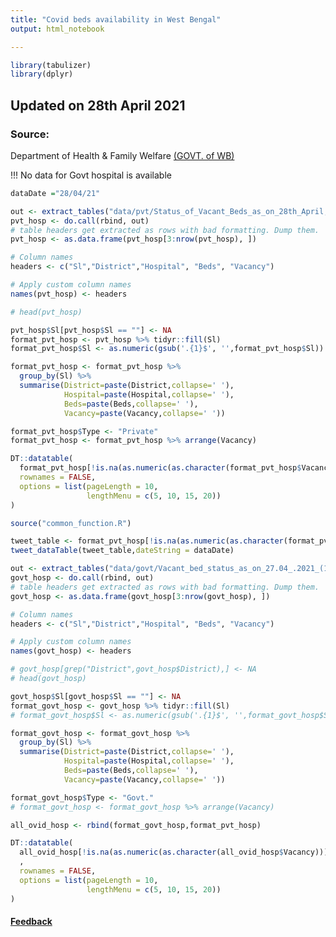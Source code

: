 ```yaml
---
title: "Covid beds availability in West Bengal"
output: html_notebook

---
```


```r
library(tabulizer)
library(dplyr)

```

## Updated on 28th April 2021

### Source: 

Department of Health & Family Welfare [(GOVT. of WB)](https://www.wbhealth.gov.in/)

!!! No data for Govt hospital is available

```r
dataDate ="28/04/21"
```

```r
out <- extract_tables("data/pvt/Status_of_Vacant_Beds_as_on_28th_April,.2021_.pdf")
pvt_hosp <- do.call(rbind, out)
# table headers get extracted as rows with bad formatting. Dump them.
pvt_hosp <- as.data.frame(pvt_hosp[3:nrow(pvt_hosp), ])

# Column names
headers <- c("Sl","District","Hospital", "Beds", "Vacancy")

# Apply custom column names
names(pvt_hosp) <- headers

# head(pvt_hosp)
```


```r
pvt_hosp$Sl[pvt_hosp$Sl == ""] <- NA
format_pvt_hosp <- pvt_hosp %>% tidyr::fill(Sl)
format_pvt_hosp$Sl <- as.numeric(gsub('.{1}$', '',format_pvt_hosp$Sl))

format_pvt_hosp <- format_pvt_hosp %>%
  group_by(Sl) %>%
  summarise(District=paste(District,collapse=' '), 
            Hospital=paste(Hospital,collapse=' '),
            Beds=paste(Beds,collapse=' '), 
            Vacancy=paste(Vacancy,collapse=' ')) 

format_pvt_hosp$Type <- "Private"
format_pvt_hosp <- format_pvt_hosp %>% arrange(Vacancy)
```


```r
DT::datatable(
  format_pvt_hosp[!is.na(as.numeric(as.character(format_pvt_hosp$Vacancy))), 2:6],
  rownames = FALSE,
  options = list(pageLength = 10,
                 lengthMenu = c(5, 10, 15, 20))
)
```
```r
source("common_function.R")

tweet_table <- format_pvt_hosp[!is.na(as.numeric(as.character(format_pvt_hosp$Vacancy))), 2:6]
tweet_dataTable(tweet_table,dateString = dataDate)
```


```r
out <- extract_tables("data/govt/Vacant_bed_status_as_on_27.04_.2021_(1)_.pdf")
govt_hosp <- do.call(rbind, out)
# table headers get extracted as rows with bad formatting. Dump them.
govt_hosp <- as.data.frame(govt_hosp[3:nrow(govt_hosp), ])

# Column names
headers <- c("Sl","District","Hospital", "Beds", "Vacancy")

# Apply custom column names
names(govt_hosp) <- headers

# govt_hosp[grep("District",govt_hosp$District),] <- NA
# head(govt_hosp)
```


```r
govt_hosp$Sl[govt_hosp$Sl == ""] <- NA
format_govt_hosp <- govt_hosp %>% tidyr::fill(Sl)
# format_govt_hosp$Sl <- as.numeric(gsub('.{1}$', '',format_govt_hosp$Sl))

format_govt_hosp <- format_govt_hosp %>%
  group_by(Sl) %>%
  summarise(District=paste(District,collapse=' '), 
            Hospital=paste(Hospital,collapse=' '),
            Beds=paste(Beds,collapse=' '), 
            Vacancy=paste(Vacancy,collapse=' ')) 

format_govt_hosp$Type <- "Govt."
# format_govt_hosp <- format_govt_hosp %>% arrange(Vacancy)
```


```r
all_ovid_hosp <- rbind(format_govt_hosp,format_pvt_hosp)

DT::datatable(
  all_ovid_hosp[!is.na(as.numeric(as.character(all_ovid_hosp$Vacancy))), 2:6]
  ,
  rownames = FALSE,
  options = list(pageLength = 10,
                 lengthMenu = c(5, 10, 15, 20))
)
```

#### [Feedback](https://github.com/dasroy/CovidBed/issues)